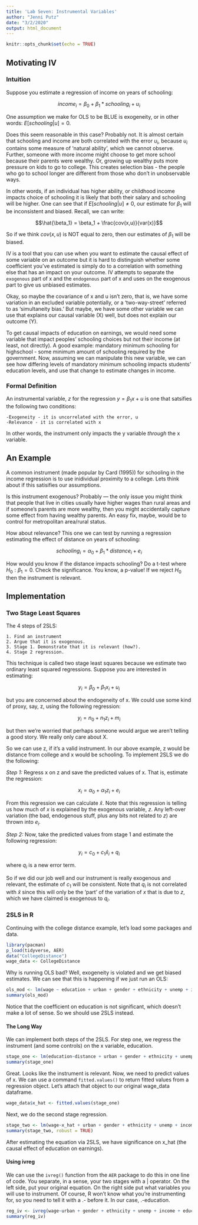 ```yaml
---
title: 'Lab Seven: Instrumental Variables'
author: "Jenni Putz"
date: "3/2/2020"
output: html_document
---
```


```r
knitr::opts_chunk$set(echo = TRUE)
```

## Motivating IV
### Intuition
Suppose you estimate a regression of income on years of schooling:

$$income_i = \beta_0+\beta_1*schooling_i+u_i$$

One assumption we make for OLS to be BLUE is exogeneity, or in other words: $E[schooling|u] = 0$. 

Does this seem reasonable in this case? Probably not. It is almost certain that schooling and income are both correlated with the error $u_i$, because $u_i$ contains some measure of ‘natural ability’, which we cannot observe. Further, someone with more income might choose to get more school because their parents were wealthy. Or, growing up wealthy puts more pressure on kids to go to college. This creates selection bias - the people who go to school longer are different from those who don't in unobservable ways. 

In other words, if an individual has higher ability, or childhood income impacts choice of schooling it is likely that both their salary and schooling will be higher. One can see that if $E[schooling|u] \neq 0$, our estimate for $\beta_1$ will be inconsistent and biased. Recall, we can write:

$$\hat{\beta_1} = \beta_1 + \frac{cov(x,u)}{var(x)}$$


So if we think $cov(x,u)$ is NOT equal to zero, then our estimates of $\beta_1$ will be biased.

IV is a tool that you can use when you want to estimate the causal effect of some variable on an outcome but it is hard to distinguish whether some coefficient you’ve estimated is simply do to a correlation with something else that has an impact on your outcome. IV attempts to separate the `exogenous` part of x and the `endogenous` part of x and uses on the exogenous part to give us unbiased estimates. 

Okay, so maybe the covariance of x and u isn’t zero, that is, we have some variation in an excluded variable potentially, or a ‘two-way-street’ referred to as ‘simultaneity bias.’ But maybe, we have some other variable we can use that explains our causal variable (X) well, but does not explain our outcome (Y).

To get causal impacts of education on earnings, we would need some variable that impact peoples’ schooling choices but not their income (at least, not directly). A good example: mandatory minimum schooling for highschool - some minimum amount of schooling required by the government. Now, assuming we can manipulate this new variable, we can see how differing levels of mandatory minimum schooling impacts students’ education levels, and use that change to estimate changes in income. 

### Formal Definition
An instrumental variable, $z$ for the regression $y= \beta_1x+u$ is one that satsifies the following two conditions:
   
    -Exogeneity - it is uncorrelated with the error, u
    -Relevance - it is correlated with x
    
In other words, the instrument only impacts the y variable *through* the x variable. 

## An Example
A common instrument (made popular by Card (1995)) for schooling in the income regression is to use inidividual proximity to a college. Lets think about if this satisifies our assumptions.

Is this instrument exogenous? Probably --- the only issue you might think that people that live in cities usually have higher wages than rural areas and if someone’s parents are more wealthy, then you might accidentally capture some effect from having wealthy parents. An easy fix, maybe, would be to control for metropolitan area/rural status.

How about relevance? This one we can test by running a regression estimating the effect of distance on years of schooling:

$$schooling_i = \alpha_0+\beta_1*distance_i+e_i$$

How would you know if the distance impacts schooling? Do a t-test where $H_0: \beta_1=0$. Check the significance. You know, a p-value! If we reject $H_0$ then the instrument is relevant.

## Implementation
### Two Stage Least Squares
The 4 steps of 2SLS:

    1. Find an instrument
    2. Argue that it is exogenous.
    3. Stage 1. Demonstrate that it is relevant (how?).
    4. Stage 2 regression.
    
This technique is called two stage least squares because we estimate two ordinary least squared regressions. Suppose you are interested in estimating:

$$y_i= \beta_0+\beta_1x_i+u_i$$

but you are concerned about the endogeneity of x. We could use some kind of proxy, say, z, using the following regression:

$$y_i = n_0 + n_1z_i + m_i$$

but then we’re worried that perhaps someone would argue we aren’t telling a good story. We really only care about X.

So we can use z, if it’s a valid instrument. In our above example, z would be distance from college and x would be schooling. To implement 2SLS we do the following:

*Step 1:* Regress x on z and save the predicted values of x. That is, estimate the regression:

$$x_i= \alpha_0+\alpha_1z_i+e_i$$

From this regression we can calculate $\hat{x}$. Note that this regression is telling us how much of $x$ is explained by the exogenous variable, $z$. Any left-over variation (the bad, endogenous stuff, plus any bits not related to $z$) are thrown into $e_i$.

*Step 2:* Now, take the predicted values from stage 1 and estimate the following regression:

$$y_i =c_0 + c_1\hat{x}_i +q_i$$

where $q_i$ is a new error term.

So if we did our job well and our instrument is really exogenous and relevant, the estimate of $c_1$ will be consistent. Note that $q_i$ is not correlated with $\hat{x}$ since this will only be the ‘part’ of the variation of $x$ that is due to $z$, which we have claimed is exogenous to $q_i$.


### 2SLS in R
Continuing with the college distance example, let's load some packages and data.
```r
library(pacman)
p_load(tidyverse, AER)
data("CollegeDistance")
wage_data <- CollegeDistance
```

Why is running OLS bad? Well, exogeneity is violated and we get biased estimates. We can see that this is happening if we just run an OLS:

```r
ols_mod <- lm(wage ~ education + urban + gender + ethnicity + unemp + income, data = wage_data)
summary(ols_mod)
```

Notice that the coefficient on education is not significant, which doesn't make a lot of sense. So we should use 2SLS instead.

#### The Long Way
We can implement both steps of the 2SLS. For step one, we regress the instrument (and some controls) on the x variable, education.

```r
stage_one <- lm(education~distance + urban + gender + ethnicity + unemp + income, data=wage_data)
summary(stage_one)
```

Great. Looks like the instrument is relevant. Now, we need to predict values of x. We can use a command `fitted.values()` to return fitted values from a regression object. Let’s attach that object to our original wage_data dataframe.

```r
wage_data$x_hat <- fitted.values(stage_one)
```

Next, we do the second stage regression.
```r
stage_two <- lm(wage~x_hat + urban + gender + ethnicity + unemp + income, data=wage_data)
summary(stage_two, robust = TRUE)
```
After estimating the equation via 2SLS, we have significance on x_hat (the causal effect of education on earnings).

#### Using ivreg

We can use the `ivreg()` function from the `AER` package to do this in one line of code. You separate, in a sense, your two stages with a | operator. On the left side, put your original equation. On the right side put what variables you will use to instrument. Of course, R won’t know what you’re instrumenting for, so you need to tell it with a .- before it. In our case, .-education.
```r
reg_iv <- ivreg(wage~urban + gender + ethnicity + unemp + income + education|.-education + distance, data=wage_data)
summary(reg_iv)
```
